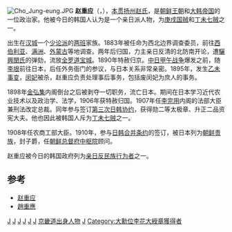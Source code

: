 [[File:Cho_Jung-eung.JPG|thumb]]
'''赵重应'''（{{kor|k=조중응|hanja=趙重應|rm=Jo Jung-eung}}，{{bd|1860年|11月4日|1919年|8月25日|catIdx=C}}），[[本贯|本贯]][[扬州赵氏|扬州赵氏]]，是[[朝鲜王朝|朝鲜王朝]]和[[大韩帝国|大韩帝国]]的一位政治家。他被今日的韩国人认为是一个亲日派人物，为[[庚戌国贼|庚戌国贼]]和[[丁未七贼|丁未七贼]]之一。

出生在[[汉城|汉城]]一个[[少论派|少论派]]的[[两班|两班]]家族。1883年被任命为西北边界调查委员，前往[[西伯利亚|西伯利亚]]、[[满洲|满洲]]、[[外蒙古|外蒙古]]等地调查。两年后归国，力主亲日反清的北防南开论，遭[[驪興閔氏|驪興閔氏]]的弹劾，流放[[全罗道|全罗道]][[宝城|宝城]]。1890年特赦归京。[[中日甲午战争|中日甲午战争]]爆发之前，随[[李垠|李垠]]前往日本，后任外务衙门的参议，与日本关系非常亲密。1895年，发生[[乙未事变|乙未事变]]，[[闵妃|闵妃]]被杀，赵重应负责处理事后事务，包括废闵妃为庶人的事务。

1898年[[金弘集|金弘集]]内阁倒台之后被剥夺一切职务，流亡日本。期间在日本学习近代农业技术以及政治学、法学，1906年获特赦归国。1907年任[[李完用|李完用]]内阁的法部大臣兼刑法改定总裁。同年参与签订[[第三次日韩协约|第三次日韩协约]]，获得勋二等太极章、升正二品资宪大夫。他也因此被韩国人斥为[[丁未七贼|丁未七贼]]之一。

1908年任农商工部大臣。1910年，参与[[日韩合并条约|日韩合并条约]]的签订，被日本列为[[朝鲜贵族|朝鲜贵族]]，封子爵，任[[朝鲜总督府中枢院|朝鲜总督府中枢院]]顾问。

赵重应被今日的韩国政府列为[[亲日反民族行为者|亲日反民族行为者]]之一。

==参考==
*[http://baike.baidu.com/view/10549854.htm 赵重应]
*[http://encykorea.aks.ac.kr/Contents/Index?contents_id=E0052639 趙重應] {{Wayback|url=http://encykorea.aks.ac.kr/Contents/Index?contents_id=E0052639 |date=20160307202818 }}{{ko}}

[[Category:朝鮮貴族_(日治時期)|J]]
[[Category:朝鮮總督府中樞院顧問|J]]
[[Category:大韓帝國政治人物|J]]
[[Category:朝鮮日治時期人物|J]]
[[Category:朝鮮王朝政治人物|J]]
[[Category:親日反民族行為認定者|J]]
[[Category:京畿道出身人物|]]
[[Category:趙姓|J]]
[[Category:大勳位李花大綬章獲得者|Category:大勳位李花大綬章獲得者]]